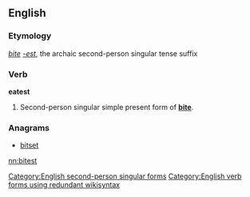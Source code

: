 ==English==

===Etymology===
''[[bite]]'' ''[[-est]]'', the archaic second-person singular tense suffix

===Verb===
'''eatest'''

# {{context|archaic|lang=en}} Second-person singular simple present form of '''[[bite]]'''.

===Anagrams===
* [[bitset#English|bitset]]

[[Category:English second-person singular forms]]
[[Category:English verb forms using redundant wikisyntax]]

[[nn:bitest]]